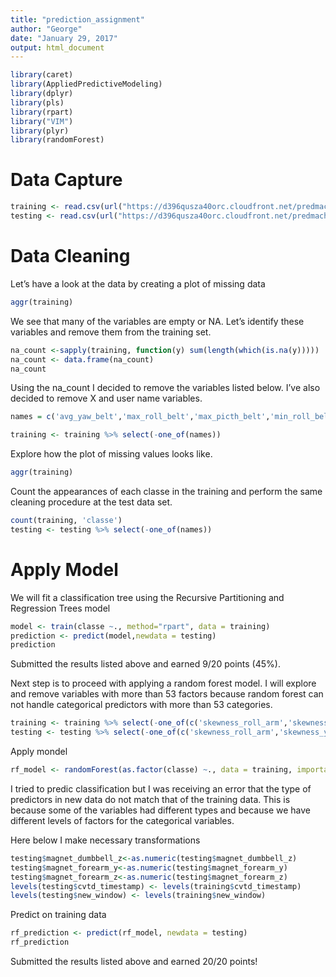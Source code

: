 ```yaml
---
title: "prediction_assignment"
author: "George"
date: "January 29, 2017"
output: html_document
---
```


```r
library(caret)
library(AppliedPredictiveModeling)
library(dplyr)
library(pls)
library(rpart)
library("VIM")
library(plyr)
library(randomForest)

```

# Data Capture

```r
training <- read.csv(url("https://d396qusza40orc.cloudfront.net/predmachlearn/pml-training.csv"))
testing <- read.csv(url("https://d396qusza40orc.cloudfront.net/predmachlearn/pml-testing.csv"))
```

# Data Cleaning
Let's have a look at the data by creating a plot of missing data

```r
aggr(training)
```

We see that many of the variables are empty or NA. Let's identify these variables and remove them from the training set.
```r
na_count <-sapply(training, function(y) sum(length(which(is.na(y)))))
na_count <- data.frame(na_count)
na_count
```

Using the na_count I decided to remove the variables listed below.
I've also decided to remove X and user name variables.

```r
names = c('avg_yaw_belt','max_roll_belt','max_picth_belt','min_roll_belt','min_pitch_belt','amplitude_roll_belt','amplitude_pitch_belt','var_total_accel_belt','avg_roll_belt','stddev_roll_belt','var_roll_belt','avg_pitch_belt','stddev_pitch_belt','var_pitch_belt','stddev_yaw_belt','var_yaw_belt','var_accel_arm','avg_roll_arm','stddev_roll_arm','var_roll_arm','avg_pitch_arm','stddev_pitch_arm','var_pitch_arm','avg_yaw_arm','stddev_yaw_arm','var_yaw_arm','max_roll_arm','max_picth_arm','max_yaw_arm','min_roll_arm','min_pitch_arm','min_yaw_arm','amplitude_roll_arm','amplitude_pitch_arm','amplitude_yaw_arm','max_roll_dumbbell','max_picth_dumbbell','min_roll_dumbbell','min_pitch_dumbbell','amplitude_roll_dumbbell','amplitude_pitch_dumbbell','var_accel_dumbbell','avg_roll_dumbbell','stddev_roll_dumbbell','var_roll_dumbbell','avg_pitch_dumbbell','stddev_pitch_dumbbell','var_pitch_dumbbell','avg_yaw_dumbbell','stddev_yaw_dumbbell','var_yaw_dumbbell','max_roll_forearm','max_picth_forearm','min_roll_forearm','min_pitch_forearm','amplitude_roll_forearm','amplitude_pitch_forearm','var_accel_forearm','avg_roll_forearm','stddev_roll_forearm','var_roll_forearm','avg_pitch_forearm','stddev_pitch_forearm', 'var_pitch_forearm','avg_yaw_forearm','stddev_yaw_forearm','var_yaw_forearm','skewness_pitch_forearm','skewness_yaw_forearm','max_yaw_forearm','min_yaw_forearm','amplitude_yaw_forearm','kurtosis_roll_forearm','kurtosis_picth_forearm','kurtosis_yaw_forearm','skewness_roll_forearm','skewness_yaw_dumbbell','max_yaw_dumbbell','min_yaw_dumbbell','amplitude_yaw_dumbbell','kurtosis_picth_dumbbell','kurtosis_yaw_dumbbell','skewness_roll_dumbbell','skewness_pitch_dumbbell','kurtosis_roll_dumbbell','kurtosis_roll_arm','kurtosis_picth_arm','kurtosis_yaw_arm','skewness_pitch_arm','amplitude_yaw_belt','kurtosis_yaw_belt','skewness_roll_belt','skewness_roll_belt.1','skewness_yaw_belt','max_yaw_belt','min_yaw_belt','kurtosis_roll_belt','kurtosis_picth_belt','X','user_name','skewness_roll_arm','skewness_yaw_arm')

training <- training %>% select(-one_of(names))
```

Explore how the plot of missing values looks like.

```r
aggr(training)
```

Count the appearances of each classe in the training and perform the same cleaning procedure at the test data set.
```r
count(training, 'classe')
testing <- testing %>% select(-one_of(names))
```

# Apply Model
We will fit a classification tree using the Recursive Partitioning and Regression Trees model 

```r
model <- train(classe ~., method="rpart", data = training)
prediction <- predict(model,newdata = testing)
prediction
```

Submitted the results listed above and earned 9/20 points (45%).

Next step is to proceed with applying a random forest model. I will explore and remove variables with more than 53 factors because random forest can not handle categorical predictors with more than 53 categories.

```r
training <- training %>% select(-one_of(c('skewness_roll_arm','skewness_yaw_arm')))
testing <- testing %>% select(-one_of(c('skewness_roll_arm','skewness_yaw_arm','problem_id')))
```

Apply mondel
```r
rf_model <- randomForest(as.factor(classe) ~., data = training, importance=TRUE, ntree=2000)
```

I tried to predic classification but I was receiving an error that the type of predictors in new data do not match that of the training data. This is because some of the variables had different types and because we have different levels of factors for the categorical variables.

Here below I make necessary transformations
```r
testing$magnet_dumbbell_z<-as.numeric(testing$magnet_dumbbell_z)
testing$magnet_forearm_y<-as.numeric(testing$magnet_forearm_y)
testing$magnet_forearm_z<-as.numeric(testing$magnet_forearm_z)
levels(testing$cvtd_timestamp) <- levels(training$cvtd_timestamp)
levels(testing$new_window) <- levels(training$new_window)
```

Predict on training data

```r
rf_prediction <- predict(rf_model, newdata = testing)
rf_prediction
```

Submitted the results listed above and earned 20/20 points!